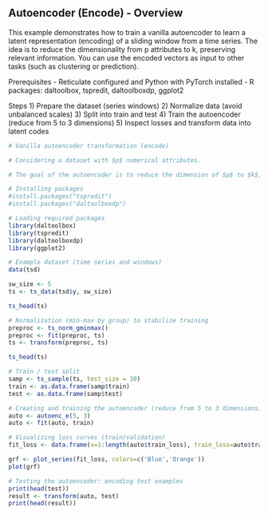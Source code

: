 ## Autoencoder (Encode) - Overview

This example demonstrates how to train a vanilla autoencoder to learn a latent representation (encoding) of a sliding window from a time series. The idea is to reduce the dimensionality from p attributes to k, preserving relevant information. You can use the encoded vectors as input to other tasks (such as clustering or prediction).

Prerequisites
- Reticulate configured and Python with PyTorch installed
- R packages: daltoolbox, tspredit, daltoolboxdp, ggplot2

Steps
1) Prepare the dataset (series windows)
2) Normalize data (avoid unbalanced scales)
3) Split into train and test
4) Train the autoencoder (reduce from 5 to 3 dimensions)
5) Inspect losses and transform data into latent codes

```r
# Vanilla autoencoder transformation (encode)

# Considering a dataset with $p$ numerical attributes. 

# The goal of the autoencoder is to reduce the dimension of $p$ to $k$, such that these $k$ attributes are enough to recompose the original $p$ attributes. 

# Installing packages
#install.packages("tspredit")
#install.packages("daltoolboxdp")
```

```r
# Loading required packages
library(daltoolbox)
library(tspredit)
library(daltoolboxdp)
library(ggplot2)
```

```r
# Example dataset (time series and windows)
data(tsd)

sw_size <- 5
ts <- ts_data(tsd$y, sw_size)

ts_head(ts)
```

```r
# Normalization (min-max by group) to stabilize training
preproc <- ts_norm_gminmax()
preproc <- fit(preproc, ts)
ts <- transform(preproc, ts)

ts_head(ts)
```

```r
# Train / test split
samp <- ts_sample(ts, test_size = 10)
train <- as.data.frame(samp$train)
test <- as.data.frame(samp$test)
```

```r
# Creating and training the autoencoder (reduce from 5 to 3 dimensions)
auto <- autoenc_e(5, 3)
auto <- fit(auto, train)
```

```r
# Visualizing loss curves (train/validation)
fit_loss <- data.frame(x=1:length(auto$train_loss), train_loss=auto$train_loss,val_loss=auto$val_loss)

grf <- plot_series(fit_loss, colors=c('Blue','Orange'))
plot(grf)
```

```r
# Testing the autoencoder: encoding test examples
print(head(test))
result <- transform(auto, test)
print(head(result))
```

